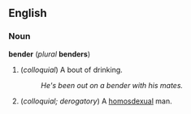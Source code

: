 ==English==
===Noun===
'''bender''' (''plural'' '''benders''')

#(''colloquial'') A bout of drinking.
#:''He's been out on a bender with his mates.''
#(''colloquial; derogatory'') A [[homosdexual]] man.